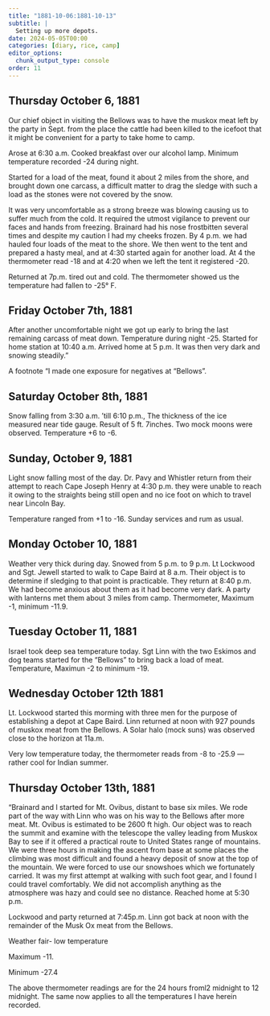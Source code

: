 ```yaml
---
title: "1881-10-06:1881-10-13"
subtitle: |
  Setting up more depots.
date: 2024-05-05T00:00
categories: [diary, rice, camp]
editor_options:
  chunk_output_type: console
order: 11
---
```


## Thursday October 6, 1881

Our chief object in visiting the Bellows was to have the muskox meat left by
the party in Sept. from the place the cattle had been killed to the icefoot that it might
be convenient for a party to take home to camp.

Arose at 6:30 a.m. Cooked breakfast over our alcohol lamp. Minimum temperature
recorded -24 during night.

Started for a load of the meat, found it about 2 miles from the shore, and
brought down one carcass, a difficult matter to drag the sledge with such a load as the
stones were not covered by the snow.

It was very uncomfortable as a strong breeze was blowing causing us to suffer
much from the cold. It required the utmost vigilance to prevent our faces and hands
from freezing. Brainard had his nose frostbitten several times and despite my caution
I had my cheeks frozen. By 4 p.m. we had hauled four loads of the meat to the shore.
We then went to the tent and prepared a hasty meal, and at 4:30 started again for
another load. At 4 the thermometer read -18 and at 4:20 when we left the tent it
registered -20.

Returned at 7p.m. tired out and cold. The thermometer showed us the temperature had
fallen to -25° F.

## Friday October 7th, 1881

After another uncomfortable night we got up early to bring the last remaining
carcass of meat down. Temperature during night -25. Started for home station at
10:40 a.m. Arrived home at 5 p.m. It was then very dark and snowing steadily.”

A footnote “I made one exposure for negatives at “Bellows”.


## Saturday October 8th, 1881

Snow falling from 3:30 a.m. ‘till 6:10 p.m., The thickness of the ice measured
near tide gauge. Result of 5 ft. 7inches. Two mock moons were observed.
Temperature +6 to -6.


## Sunday, October 9, 1881

Light snow falling most of the day. Dr. Pavy and Whistler return from their
attempt to reach Cape Joseph Henry at 4:30 p.m. they were unable to reach it owing
to the straights being still open and no ice foot on which to travel near Lincoln Bay.


Temperature ranged from +1 to -16. Sunday services and rum as usual.

## Monday October 10, 1881

Weather very thick during day. Snowed from 5 p.m. to 9 p.m. Lt Lockwood
and Sgt. Jewell started to walk to Cape Baird at 8 a.m. Their object is to determine if
sledging to that point is practicable. They return at 8:40 p.m. We had become
anxious about them as it had become very dark. A party with lanterns met them
about 3 miles from camp. Thermometer, Maximum -1, minimum -11.9.


## Tuesday October 11, 1881

Israel took deep sea temperature today. Sgt Linn with the two Eskimos and
dog teams started for the “Bellows” to bring back a load of meat. Temperature,
Maximun -2 to minimum -19.


## Wednesday October 12th 1881

Lt. Lockwood started this morming with three men for the purpose of
establishing a depot at Cape Baird. Linn returned at noon with 927 pounds of
muskox meat from the Bellows. A Solar halo (mock suns) was observed close to the
horizon at 11a.m.

Very low temperature today, the thermometer reads from -8 to -25.9 —rather cool for
Indian summer.

## Thursday October 13th, 1881

“Brainard and I started for Mt. Ovibus, distant to base six miles. We rode part
of the way with Linn who was on his way to the Bellows after more meat. Mt.
Ovibus is estimated to be 2600 ft high. Our object was to reach the summit and
examine with the telescope the valley leading from Muskox Bay to see if it offered a
practical route to United States range of mountains. We were three hours in making
the ascent from base at some places the climbing was most difficult and found a
heavy deposit of snow at the top of the mountain. We were forced to use our 
snowshoes which we fortunately carried. It was my first attempt at walking with such
foot gear, and I found I could travel comfortably. We did not accomplish anything as 
the atmosphere was hazy and could see no distance. 
Reached home at 5:30 p.m.


Lockwood and party returned at 7:45p.m.
Linn got back at noon with the remainder of the Musk Ox meat from the Bellows.

Weather fair- low temperature

Maximum -11.

Minimum -27.4

The above thermometer readings are for the 24 hours froml2 midnight to 12
midnight. The same now applies to all the temperatures I have herein recorded.
